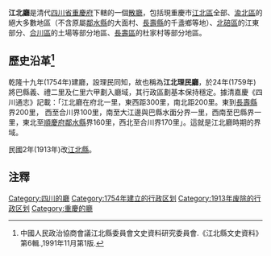 '''江北廳'''是清代[[四川省|四川省]][[重慶府|重慶府]]下轄的一個[[散廳|散廳]]，包括現重慶市[[江北區|江北區]]全部、[[渝北區|渝北區]]的絕大多數地區（不含原屬[[鄰水縣|鄰水縣]]的大面村、[[長壽縣|長壽縣]]的千盞鄉等地）、[[北碚區|北碚區]]的江東部分、[[合川區|合川區]]的土場等部分地區、[[長壽區|長壽區]]的杜家村等部分地區。

== 歷史沿革<ref>中國人民政治協商會議江北縣委員會文史資料研究委員會.《江北縣文史資料》第6輯.,1991年11月第1版.</ref> ==
乾隆十九年(1754年)建廳，設理民同知，故也稱為'''江北理民廳'''，於24年(1759年) 將巴縣義、禮二里及仁里六甲劃入廳域，其行政區劃基本保持穩定。據清嘉慶《四川通志》記載：「江北廳在府北一里，東西距300里，南北距200里。東到[[長壽縣|長壽縣]]界200里， 西至合川界100里，南至大江邊與巴縣水面分界一里，西南至巴縣界一里，東北至[[順慶府|順慶府]][[鄰水縣|鄰水縣]]界160里，西北至合川界170里」。這就是江北廳時期的界域。

民國2年(1913年)改[[江北縣|江北縣]]。

==注釋==
{{reflist}}

[[Category:四川的廳|Category:四川的廳]]
[[Category:1754年建立的行政区划|Category:1754年建立的行政区划]]
[[Category:1913年废除的行政区划|Category:1913年废除的行政区划]]
[[Category:重慶的廳|Category:重慶的廳]]
